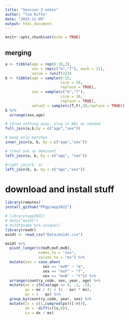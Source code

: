 ```yaml
---
title: "Session 3 notes"
author: "Tim Riffe"
date: "2022-11-09"
output: html_document
---
```


```r
knitr::opts_chunk$set(echo = TRUE)
```

## merging


```r

a <- tibble(age = rep(0:10,2), 
            sex = rep(c("m","f"), each = 11),
            value = runif(22))
b <- tibble(age = sample(0:15, 
                         size = 30,
                         replace = TRUE),
            sex = sample(c("m","f"), 
                         size = 30,
                         replace = TRUE),
            value2 = sample(c(T,F),30,replace = TRUE))
b %>% 
  arrange(sex,age)

# throw nothing away, plug in NAs as needed
full_join(a,b,by = c("age","sex"))

# keep only matches
inner_join(a, b, by = c("age","sex"))

# treat one as dominant
left_join(a, b, by = c("age", "sex"))

#right_join(b, a)
left_join(b, a, by = c("age","sex"))
```

# download and install stuff

```r
library(remotes)
install_github("PPgp/wpp2022")
```

```r
# library(wpp2022)
# data("mx1dt")
# mx1dt$name %>% unique()
library(readr)
mx1dt <- read_csv("Data/mx1dt.csv")
```

```r
mx1dt %>% 
  pivot_longer(c(mxM,mxF,mxB),
               names_to = "sex",
               values_to = "mx") %>% 
  mutate(sex = case_when(
                 sex == "mxM" ~ "m",
                 sex == "mxF" ~ "f",
                 sex == "mxB" ~ "t")) %>% 
  arrange(country_code, sex, year, age) %>% 
  mutate(ax = ifelse(age == 0, .1, .5),
         qx = mx / (1 + (1 - ax) * mx),
         px = 1 - qx) %>% 
  group_by(country_code, year, sex) %>% 
  mutate(lx = c(1,cumprod(px))[-n()],
         dx = -diff(c(lx,0)),
         Lx = dx / mx)
```











